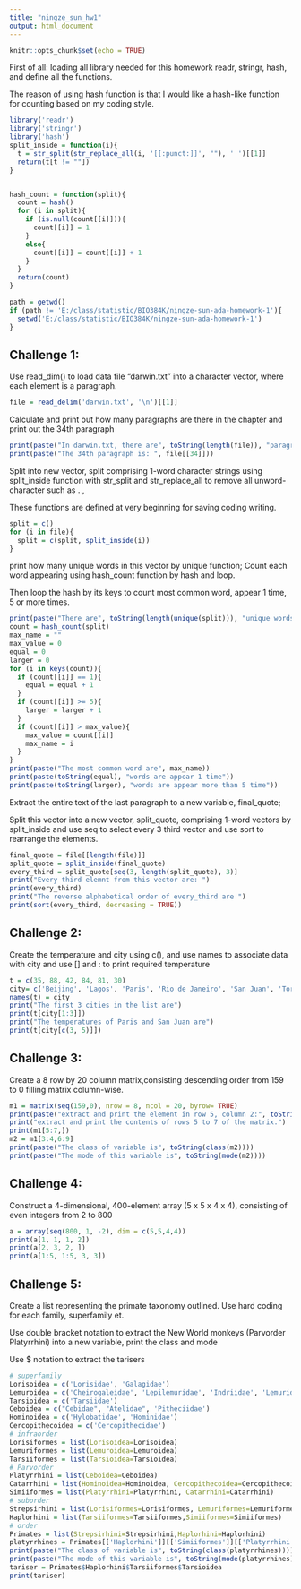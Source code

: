 ```yaml
---
title: "ningze_sun_hw1"
output: html_document
---
```


```r
knitr::opts_chunk$set(echo = TRUE)
```

First of all: loading all library needed for this homework readr, stringr, hash, and define all the functions.

The reason of using hash function is that I would like a hash-like function for counting based on my coding style.

```r
library('readr')
library('stringr')
library('hash')
split_inside = function(i){
  t = str_split(str_replace_all(i, '[[:punct:]]', ""), ' ')[[1]]
  return(t[t != ""])
}


hash_count = function(split){
  count = hash()
  for (i in split){
    if (is.null(count[[i]])){
      count[[i]] = 1
    }
    else{
      count[[i]] = count[[i]] + 1
    }
  }
  return(count)
}

path = getwd()
if (path != 'E:/class/statistic/BIO384K/ningze-sun-ada-homework-1'){
  setwd('E:/class/statistic/BIO384K/ningze-sun-ada-homework-1')
}
```


## Challenge 1:

Use read_dim() to load data file “darwin.txt” into a character vector, where each element is a paragraph.

```r
file = read_delim('darwin.txt', '\n')[[1]]
```

Calculate and print out how many paragraphs are there in the chapter and print out the 34th paragraph

```r
print(paste("In darwin.txt, there are", toString(length(file)), "paragraphs"))
print(paste("The 34th paragraph is: ", file[[34]]))
```

Split into new vector, split comprising 1-word character strings using split_inside function with str_split and str_replace_all to remove all unword-character such as . , 

These functions are defined at very beginning for saving coding writing.

```r
split = c()
for (i in file){
  split = c(split, split_inside(i))
}

```

print how many unique words in this vector by unique function; Count each word appearing using hash_count function by hash and loop. 

Then loop the hash by its keys to count most common word, appear 1 time, 5 or more times.

```r
print(paste("There are", toString(length(unique(split))), "unique words in this vector"))
count = hash_count(split)
max_name = ""
max_value = 0
equal = 0
larger = 0
for (i in keys(count)){
  if (count[[i]] == 1){
    equal = equal + 1
  }
  if (count[[i]] >= 5){
    larger = larger + 1
  }
  if (count[[i]] > max_value){
    max_value = count[[i]]
    max_name = i
  }
}
print(paste("The most common word are", max_name))
print(paste(toString(equal), "words are appear 1 time"))
print(paste(toString(larger), "words are appear more than 5 time"))

```

Extract the entire text of the last paragraph to a new variable, final_quote;

Split this vector into a new vector, split_quote, comprising 1-word vectors by split_inside and use seq to select every 3 third vector and use sort to rearrange the elements.

```r
final_quote = file[[length(file)]]
split_quote = split_inside(final_quote)
every_third = split_quote[seq(3, length(split_quote), 3)]
print("Every third elemnt from this vector are: ")
print(every_third)
print("The reverse alphabetical order of every_third are ")
print(sort(every_third, decreasing = TRUE))

```


## Challenge 2:


Create the temperature and city using c(), and use names to associate data with city and use [] and : to print required temperature

```r
t = c(35, 88, 42, 84, 81, 30)
city= c('Beijing', 'Lagos', 'Paris', 'Rio de Janeiro', 'San Juan', 'Toronto')
names(t) = city
print("The first 3 cities in the list are")
print(t[city[1:3]])
print("The temperatures of Paris and San Juan are")
print(t[city[c(3, 5)]])

```

## Challenge 3:

Create a 8 row by 20 column matrix,consisting descending order from 159 to 0 filling matrix column-wise.

```r
m1 = matrix(seq(159,0), nrow = 8, ncol = 20, byrow= TRUE)
print(paste("extract and print the element in row 5, column 2:", toString(m1[5,2])))
print("extract and print the contents of rows 5 to 7 of the matrix.")
print(m1[5:7,])
m2 = m1[3:4,6:9]
print(paste("The class of variable is", toString(class(m2))))
print(paste("The mode of this variable is", toString(mode(m2))))

```


## Challenge 4:

Construct a 4-dimensional, 400-element array (5 x 5 x 4 x 4), consisting of even integers from 2 to 800 

```r
a = array(seq(800, 1, -2), dim = c(5,5,4,4))
print(a[1, 1, 1, 2])
print(a[2, 3, 2, ])
print(a[1:5, 1:5, 3, 3])

```







## Challenge 5:

Create a list representing the primate taxonomy outlined. Use hard coding for each family, superfamily et.

Use double bracket notation to extract the New World monkeys (Parvorder Platyrrhini) into a new variable, print the class and mode

Use $ notation to extract the tarisers

```r
# superfamily
Lorisoidea = c('Lorisidae', 'Galagidae')
Lemuroidea = c('Cheirogaleidae', 'Lepilemuridae', 'Indriidae', 'Lemuridae', 'Daubentoniidae')
Tarsioidea = c('Tarsiidae')
Ceboidea = c("Cebidae", "Atelidae", 'Pitheciidae')
Hominoidea = c('Hylobatidae', 'Hominidae')
Cercopithecoidea = c('Cercopithecidae')
# infraorder
Lorisiformes = list(Lorisoidea=Lorisoidea)
Lemuriformes = list(Lemuroidea=Lemuroidea)
Tarsiiformes = list(Tarsioidea=Tarsioidea)
# Parvorder
Platyrrhini = list(Ceboidea=Ceboidea)
Catarrhini = list(Hominoidea=Hominoidea, Cercopithecoidea=Cercopithecoidea)
Simiiformes = list(Platyrrhini=Platyrrhini, Catarrhini=Catarrhini)
# suborder
Strepsirhini = list(Lorisiformes=Lorisiformes, Lemuriformes=Lemuriformes)
Haplorhini = list(Tarsiiformes=Tarsiiformes,Simiiformes=Simiiformes)
# order
Primates = list(Strepsirhini=Strepsirhini,Haplorhini=Haplorhini)
platyrrhines = Primates[['Haplorhini']][['Simiiformes']][['Platyrrhini']]
print(paste("The class of variable is", toString(class(platyrrhines))))
print(paste("The mode of this variable is", toString(mode(platyrrhines))))
tariser = Primates$Haplorhini$Tarsiiformes$Tarsioidea
print(tariser)

```

